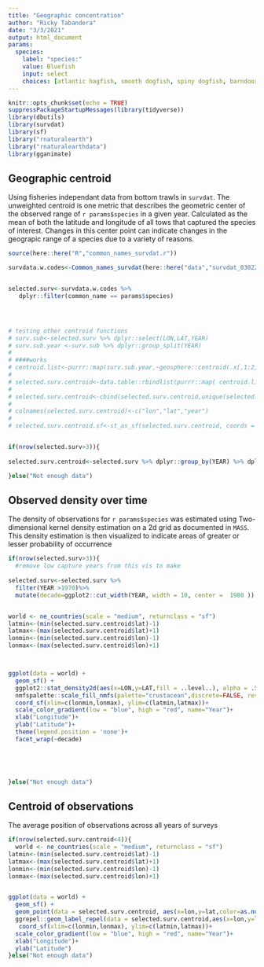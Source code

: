 ```yaml
---
title: "Geographic concentration"
author: "Ricky Tabandera"
date: "3/3/2021"
output: html_document
params:
  species:
    label: "species:"
    value: Bluefish
    input: select
    choices: [atlantic hagfish, smooth dogfish, spiny dogfish, barndoor skate, winter skate, clearnose skate, rosette skate, little skate, smooth skate, thorny skate, Atlantic herring, alewife, blueback herring, offshore hake, silver hake, Atlantic cod, haddock, pollock, white hake, red hake, cusk, atlantic halibut, american plaice, summer flounder, yellowtail flounder, winter flounder, witch flounder, atlantic mackerel, butterfish, bluefish, scup, acadian redfish , atlantic wolffish, ocean pout, monkfish, atlantic menhaden, windowpane flounder, black sea bass ]
---
```


```r
knitr::opts_chunk$set(echo = TRUE)
suppressPackageStartupMessages(library(tidyverse))
library(dbutils)
library(survdat)
library(sf)
library("rnaturalearth")
library("rnaturalearthdata")
library(gganimate)
```
## Geographic centroid

Using fisheries independant data from bottom trawls in `survdat`. The unweighted  centroid is one metric that describes the geometric center of the observed range of `r params$species` in a given year. Calculated as the mean of both the latitude and longitude of all tows that captured the species of interest. Changes in this center point can indicate changes in the geograpic range of a species due to a variety of reasons.


```r
source(here::here("R","common_names_survdat.r"))

survdata.w.codes<-Common_names_survdat(here::here("data","survdat_03022021_B.RDS"))


selected.surv<-survdata.w.codes %>% 
   dplyr::filter(common_name == params$species)




# testing other centroid functions
# surv.sub<-selected.surv %>% dplyr::select(LON,LAT,YEAR)
# surv.sub.year <-surv.sub %>% dplyr::group_split(YEAR)
# 
# ####works
# centroid.list<-purrr::map(surv.sub.year,~geosphere::centroid(.x[,1:2]))
# 
# selected.surv.centroid<-data.table::rbindlist(purrr::map( centroid.list, data.table::as.data.table))
# 
# selected.surv.centroid<-cbind(selected.surv.centroid,unique(selected.surv$YEAR))
# 
# colnames(selected.surv.centroid)<-c("lon","lat","year")
# 
# selected.surv.centroid.sf<-st_as_sf(selected.surv.centroid, coords = c("lon", "lat"), crs = 4326)


if(nrow(selected.surv>3)){
  
selected.surv.centroid<-selected.surv %>% dplyr::group_by(YEAR) %>% dplyr::summarise(lon=mean(LON),lat=mean(LAT))

}else("Not enough data")


```


## Observed density over time
The density of observations for `r params$species` was estimated using Two-dimensional kernel density estimation on a 2d grid as documented in `MASS`. This density estimation is then visualized to indicate areas of greater or lesser probability of occurrence  


```r
if(nrow(selected.surv>3)){
  #remove low capture years from this vis to make
  
selected.surv<-selected.surv %>%
  filter(YEAR >1970)%>%
  mutate(decade=ggplot2::cut_width(YEAR, width = 10, center =  1980 ))


world <- ne_countries(scale = "medium", returnclass = "sf")
latmin<-(min(selected.surv.centroid$lat)-1)
latmax<-(max(selected.surv.centroid$lat)+1)
lonmin<-(min(selected.surv.centroid$lon)-1)
lonmax<-(max(selected.surv.centroid$lon)+1)



ggplot(data = world) +
  geom_sf() +
  ggplot2::stat_density2d(aes(x=LON,y=LAT,fill = ..level..), alpha = .5,geom = "polygon", data = selected.surv) +
  nmfspalette::scale_fill_nmfs(palette="crustacean",discrete=FALSE, reverse=TRUE)+
  coord_sf(xlim=c(lonmin,lonmax), ylim=c(latmin,latmax))+
  scale_color_gradient(low = "blue", high = "red", name="Year")+
  xlab("Longitude")+
  ylab("Latitude")+
  theme(legend.position = 'none')+
  facet_wrap(~decade)
  


  

}else("Not enough data")

```

## Centroid of observations 
The average position of observations across all years of surveys 

```r
if(nrow(selected.surv.centroid<4)){
  world <- ne_countries(scale = "medium", returnclass = "sf")
latmin<-(min(selected.surv.centroid$lat)-1)
latmax<-(max(selected.surv.centroid$lat)+1)
lonmin<-(min(selected.surv.centroid$lon)-1)
lonmax<-(max(selected.surv.centroid$lon)+1)


ggplot(data = world) +
  geom_sf() +
  geom_point(data = selected.surv.centroid, aes(x=lon,y=lat,color=as.numeric(YEAR)))+
  ggrepel::geom_label_repel(data = selected.surv.centroid,aes(x=lon,y=lat,label=YEAR),max.overlaps =20 )+
   coord_sf(xlim=c(lonmin,lonmax), ylim=c(latmin,latmax))+
  scale_color_gradient(low = "blue", high = "red", name="Year")+
  xlab("Longitude")+
  ylab("Latitude")
}else("Not enough data")

```




